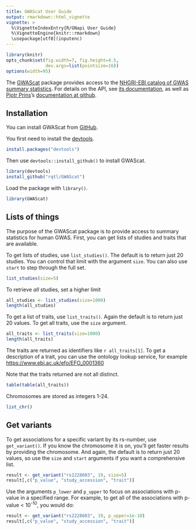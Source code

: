 ```yaml
---
title: GWAScat User Guide
output: rmarkdown::html_vignette
vignette: >
  %\VignetteIndexEntry{R/GNapi User Guide}
  %\VignetteEngine{knitr::rmarkdown}
  \usepackage[utf8](inputenc)
---
```


```r
library(knitr)
opts_chunk$set(fig.width=7, fig.height=4.5,
               dev.args=list(pointsize=16))
options(width=95)
```

The [GWAScat](https://github.com/rqtl/GWAScat) package provides
access to the [NHGRI-EBI catalog of GWAS summary statistics](https://www.ebi.ac.uk/gwas).
For details on the API, see [its
documentation](https://www.ebi.ac.uk/gwas/summary-statistics/docs/),
as well as [Pjotr Prins](http://thebird.nl/)'s [documentation at
github](https://github.com/pjotrp/racket-summary-stats).


## Installation

You can install GWAScat from
[GitHub](https://github.com/rqtl/GWAScat).

You first need to install the
[devtools](https://github.com/hadley/devtools).

```r
install.packages("devtools")
```

Then use `devtools::install_github()` to install GWAScat.

```r
library(devtools)
install_github("rqtl/GWAScat")
```

Load the package with `library()`.

```r
library(GWAScat)
```


## Lists of things

The purpose of the GWAScat package is to provide access to summary
statistics for human GWAS. First, you can get lists of studies
and traits that are available.

To get lists of studies, use `list_studies()`. The default is to
return just 20 studies. You can control that limit with the argument
`size`. You can also use `start` to step through the full set.

```r
list_studies(size=5)
```

To retrieve _all_ studies, set a higher limit

```r
all_studies <- list_studies(size=1000)
length(all_studies)
```

To get a list of traits, use `list_traits()`. Again the default is to
return just 20 values. To get all traits, use the `size` argument.

```r
all_traits <- list_traits(size=1000)
length(all_traits)
```

The traits are returned as identifiers like `r all_traits[1]`. To get
a description of a trait, you can use the ontology lookup service, for
example <https://www.ebi.ac.uk/efo/EFO_0001360>

Note that the traits returned are not all distinct.

```r
table(table(all_traits))
```

Chromosomes are stored as integers 1-24.

```r
list_chr()
```


## Get variants

To get associations for a specific variant by its rs-number, use
`get_variant()`. If you know the chromosome it is on, you'll get
faster results by providing the chromosome. And again, the default is
to return just 20 values, so use the `size` and `start` arguments if
you want a comprehensive list.

```r
result <- get_variant("rs2228603", 19, size=5)
result[,c("p_value", "study_accession", "trait")]
```

Use the arguments `p_lower` and `p_upper` to focus on associations
with p-value in a specified range. For example, to get all of the
associations with p-value < 10^-10^, you would do:

```r
result <- get_variant("rs2228603", 19, p_upper=1e-10)
result[,c("p_value", "study_accession", "trait")]
```
